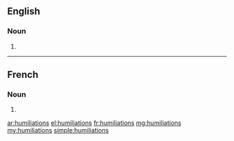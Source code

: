 ==English==

===Noun===
{{head|en|plural}}

# {{plural of|humiliation|lang=en}}

----

==French==

===Noun===
{{head|fr|plural|g=f-p}}

# {{plural of|humiliation|lang=fr}}

[[ar:humiliations]]
[[el:humiliations]]
[[fr:humiliations]]
[[mg:humiliations]]
[[my:humiliations]]
[[simple:humiliations]]